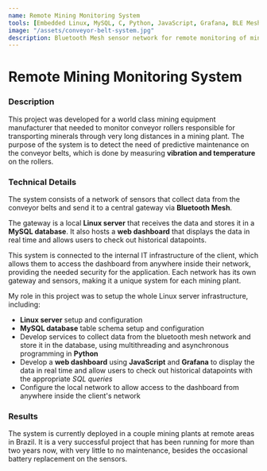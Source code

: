 ```yaml
---
name: Remote Mining Monitoring System
tools: [Embedded Linux, MySQL, C, Python, JavaScript, Grafana, BLE Mesh]
image: "/assets/conveyor-belt-system.jpg"
description: Bluetooth Mesh sensor network for remote monitoring of mining conveyor belts via web dashboard interface.
---
```


# Remote Mining Monitoring System

### Description

This project was developed for a world class mining equipment manufacturer that needed to monitor conveyor rollers responsible for transporting minerals through very long distances in a mining plant. The purpose of the system is to detect the need of predictive maintenance on the conveyor belts, which is done by measuring **vibration and temperature** on the rollers.

### Technical Details 

The system consists of a network of sensors that collect data from the conveyor belts and send it to a central gateway via **Bluetooth Mesh**. 

The gateway is a local **Linux server** that receives the data and stores it in a **MySQL database**. It also hosts a **web dashboard** that displays the data in real time and allows users to check out historical datapoints.

This system is connected to the internal IT infrastructure of the client, which allows them to access the dashboard from anywhere inside their network, providing the needed security for the application. Each network has its own gateway and sensors, making it a unique system for each mining plant.

My role in this project was to setup the whole Linux server infrastructure, including:

* **Linux server** setup and configuration
* **MySQL database** table schema setup and configuration
* Develop services to collect data from the bluetooth mesh network and store it in the database, using multithreading and asynchronous programming in **Python**
* Develop a **web dashboard** using **JavaScript** and **Grafana** to display the data in real time and allow users to check out historical datapoints with the appropriate *SQL queries*
* Configure the local network to allow access to the dashboard from anywhere inside the client's network

### Results

The system is currently deployed in a couple mining plants at remote areas in Brazil. It is a very successful project that has been running for more than two years now, with very little to no maintenance, besides the occasional battery replacement on the sensors.